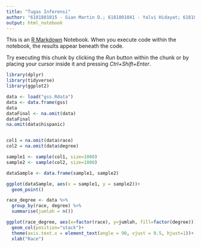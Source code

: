 ```yaml
---
title: "Tugas Inferensi"
author: "6181801015 - Gian Martin D.; 6181801041 - Yalvi Hidayat; 6181801077 - Bernadus Lukas"
output: html_notebook
---
```


This is an [R Markdown](http://rmarkdown.rstudio.com) Notebook. When you execute code within the notebook, the results appear beneath the code. 

Try executing this chunk by clicking the *Run* button within the chunk or by placing your cursor inside it and pressing *Ctrl+Shift+Enter*. 

```r
library(dplyr)
library(tidyverse)
library(ggplot2)

data <- load("gss.Rdata")
data <- data.frame(gss)
data
dataFinal <- na.omit(data)
dataFinal
na.omit(data$hispanic)


col1 = na.omit(data$race)
col2 = na.omit(data$degree)

sample1 <- sample(col1, size=1000)
sample2 <- sample(col2, size=1000)

dataSample <- data.frame(sample1, sample2)

ggplot(dataSample, aes(x = sample1, y = sample2))+
  geom_point()

race_degree <- data %>% 
  group_by(race, degree) %>%
  summarise(jumlah = n())

ggplot(race_degree, aes(x=factor(race), y=jumlah, fill=factor(degree)))+
  geom_col(position="stack")+
  theme(axis.text.x = element_text(angle = 90, vjust = 0.5, hjust=1))+
  xlab("Race")
```

